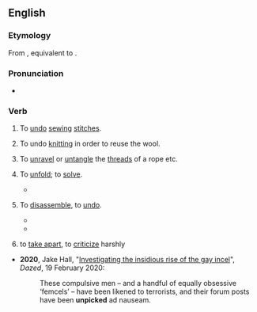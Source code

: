 ==English==

===Etymology===
From {{inh|en|enm|unpiken}}, equivalent to {{prefix|en|un|pick}}.

===Pronunciation===
* {{rhymes|en|ɪk}}

===Verb===
{{en-verb}}

# {{lb|en|sewing}} To [[undo]] [[sewing]] [[stitch]]es.
# {{lb|en|knitting}} To undo [[knitting]] in order to reuse the wool.
#  To [[unravel]] or [[untangle]] the [[thread]]s of a rope etc.
# {{lb|en|figurative}} To [[unfold]]; to [[solve]].
#* {{quote-web|en|url=http://www.theguardian.com/society/2020/oct/11/calling-all-sneezers-scientists-try-to-unpick-mystery-of-photosneezia|author=Lisa Geddes|title=Calling all sneezers: scientists try to unpick mystery of 'photosneezia'|date=2020-10-11|work=The Guardian|passage=Scientists are attempting to '''unpick''' the mystery of the “photic sneeze” – a bizarre reflex that causes people to sternutate, or sneeze, in response to bright light – and they need your help.}}
# {{lb|en|figuratively}} To [[disassemble]], to [[undo]].
#* {{quote-journal|en|date=January 25, 2011|author=Paul Fletcher|title=Arsenal 3 - 0 Ipswich (agg 3 - 1)|work=BBC|url=http://news.bbc.co.uk/sport2/hi/football/league_cup/9371217.stm|passage=The home team eventually started to '''unpick''' the Town defence and Fabregas forced a saved from visiting goalkeeper Marton Fulop after collecting a pass from Bendtner, who played on the right side of the front line.}}
#* {{quote-web|en|author=Martin Farrer|url=http://www.theguardian.com/world/2020/sep/07/monday-briefing-johnson-plans-to-unpick-brexit-treaty|title=Monday briefing: Johnson plans to unpick Brexit treaty|date=2020-09-07|work=The Guardian|passage=Any plan to '''unpick''' the carefully constructed compromise to keep the Irish border free of checkpoints will enrage other European governments, especially Dublin’s.}}
# {{lb|en|figuratively}} to [[take apart]], to [[criticize]] harshly
* '''2020''', Jake Hall, "[https://www.dazeddigital.com/life-culture/article/47978/1/an-investigation-into-the-gay-incel-reddit Investigating the insidious rise of the gay incel]", ''Dazed'', 19 February 2020:
*: These compulsive men – and a handful of equally obsessive ‘femcels’ – have been likened to terrorists, and their forum posts have been '''unpicked''' ad nauseam.